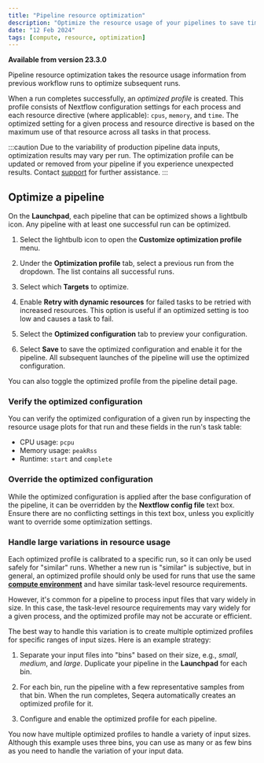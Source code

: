 ```yaml
---
title: "Pipeline resource optimization"
description: "Optimize the resource usage of your pipelines to save time and money."
date: "12 Feb 2024"
tags: [compute, resource, optimization]
---
```


**Available from version 23.3.0**

Pipeline resource optimization takes the resource usage information from previous workflow runs to optimize subsequent runs.

When a run completes successfully, an _optimized profile_ is created. This profile consists of Nextflow configuration settings for each process and each resource directive (where applicable): `cpus`, `memory`, and `time`. The optimized setting for a given process and resource directive is based on the maximum use of that resource across all tasks in that process.

:::caution
Due to the variability of production pipeline data inputs, optimization results may vary per run. The optimization profile can be updated or removed from your pipeline if you experience unexpected results. Contact [support](https://support.seqera.io) for further assistance.
:::

## Optimize a pipeline

On the **Launchpad**, each pipeline that can be optimized shows a lightbulb icon. Any pipeline with at least one successful run can be optimized.

1. Select the lightbulb icon to open the **Customize optimization profile** menu.

2. Under the **Optimization profile** tab, select a previous run from the dropdown. The list contains all successful runs.

3. Select which **Targets** to optimize.

4. Enable **Retry with dynamic resources** for failed tasks to be retried with increased resources. This option is useful if an optimized setting is too low and causes a task to fail.

5. Select the **Optimized configuration** tab to preview your configuration.

6. Select **Save** to save the optimized configuration and enable it for the pipeline. All subsequent launches of the pipeline will use the optimized configuration.

You can also toggle the optimized profile from the pipeline detail page.

### Verify the optimized configuration

You can verify the optimized configuration of a given run by inspecting the resource usage plots for that run and these fields in the run's task table:

- CPU usage: `pcpu`
- Memory usage: `peakRss`
- Runtime: `start` and `complete`

### Override the optimized configuration

While the optimized configuration is applied after the base configuration of the pipeline, it can be overridden by the **Nextflow config file** text box. Ensure there are no conflicting settings in this text box, unless you explicitly want to override some optimization settings.

### Handle large variations in resource usage

Each optimized profile is calibrated to a specific run, so it can only be used safely for "similar" runs. Whether a new run is "similar" is subjective, but in general, an optimized profile should only be used for runs that use the same [**compute environment**](../compute-envs/overview.mdx) and have similar task-level resource requirements.

However, it's common for a pipeline to process input files that vary widely in size. In this case, the task-level resource requirements may vary widely for a given process, and the optimized profile may not be accurate or efficient.

The best way to handle this variation is to create multiple optimized profiles for specific ranges of input sizes. Here is an example strategy:

1. Separate your input files into "bins" based on their size, e.g., _small_, _medium_, and _large_. Duplicate your pipeline in the **Launchpad** for each bin.

2. For each bin, run the pipeline with a few representative samples from that bin. When the run completes, Seqera automatically creates an optimized profile for it.

3. Configure and enable the optimized profile for each pipeline.

You now have multiple optimized profiles to handle a variety of input sizes. Although this example uses three bins, you can use as many or as few bins as you need to handle the variation of your input data.

